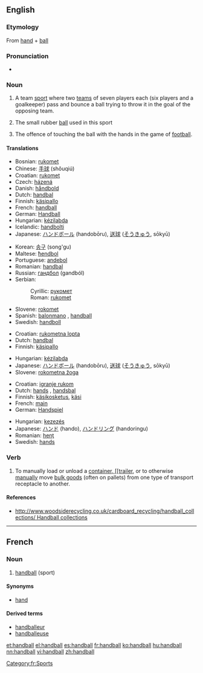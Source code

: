 ==English==

===Etymology===
{{wikipedia}}
From [[hand]] + [[ball]]

===Pronunciation===
* {{audio|en-us-handball.ogg|Audio (US)}}

===Noun===
{{en-noun|s|-}}

# {{sports}} {{uncountable}} A team [[sport]] where two [[teams]] of seven players each (six players and a goalkeeper) pass and bounce a ball trying to throw it in the goal of the opposing team.
# {{countable}} The small rubber [[ball]] used in this sport
# {{football}} {{countable}} The offence of touching the ball with the hands in the game of [[football]].

====Translations====
{{trans-top|sport}}
* Bosnian: [[rukomet]] {{m}}
* Chinese: [[手球]] (shǒuqiú)
* Croatian: [[rukomet]] {{m}}
* Czech: [[házená]] {{f}}
* Danish: [[håndbold]]
* Dutch: [[handbal]] {{n}}
* Finnish: [[käsipallo]]
* French: [[handball]] {{m}}
* German: [[Handball]] {{m}}
* Hungarian: [[kézilabda]]
* Icelandic: [[handbolti]] {{m}}
* Japanese: [[ハンドボール]] (handobōru), [[送球]] ([[そうきゅう]], sōkyū)
{{trans-mid}}
* Korean: [[송구]] (song'gu)
* Maltese: [[ħendbol]]
* Portuguese: [[andebol]]
* Romanian: [[handbal]] {{n}}
* Russian: [[гандбол]] (gandból) {{m}}
* Serbian:
*: Cyrillic: [[рукомет]] {{m}}
*: Roman: [[rukomet]] {{m}}
* Slovene: [[rokomet]] {{m}}
* Spanish: [[balonmano]] {{m}}, [[handball]]
* Swedish: [[handboll]] {{c}}
{{trans-bottom}}

{{trans-top|ball}}
* Croatian: [[rukometna lopta]] {{f}}
* Dutch: [[handbal]] {{m}}
* Finnish: [[käsipallo]]
{{trans-mid}}
* Hungarian: [[kézilabda]]
* Japanese: [[ハンドボール]] (handobōru), [[送球]] ([[そうきゅう]], sōkyū)
* Slovene: [[rokometna žoga]] {{f}}
{{trans-bottom}}

{{trans-top|offence}}
* Croatian: [[igranje rukom]] {{n}}
* Dutch: [[hands]] {{n}}, [[handsbal]] {{m}}
* Finnish: [[käsikosketus]], [[käsi]]
* French: [[main]] {{f}}
* German: [[Handspiel]] {{n}}
{{trans-mid}}
* Hungarian: [[kezezés]]
* Japanese: [[ハンド]] (hando), [[ハンドリング]] (handoringu)
* Romanian: [[henţ]] {{n}}
* Swedish: [[hands]] {{c}}
{{trans-bottom}}

===Verb===
{{en-verb}}

# To manually load or unload a [[container, [[trailer]], or to otherwise [[manually]] move [[bulk goods]] (often on pallets) from one type of transport receptacle to another.

====References====
*[[http://www.woodsiderecycling.co.uk/cardboard_recycling/handball_collections/ Handball collections]]
----

==French==

===Noun===
{{fr-noun|m}}

# [[handball]] (sport)

====Synonyms====
*[[hand#French|hand]]

====Derived terms====
*[[handballeur]]
*[[handballeuse]]

[[Category:fr:Sports]]

[[et:handball]]
[[el:handball]]
[[es:handball]]
[[fr:handball]]
[[ko:handball]]
[[hu:handball]]
[[nn:handball]]
[[vi:handball]]
[[zh:handball]]